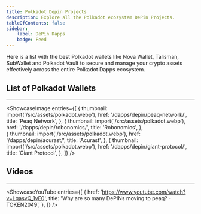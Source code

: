 ```yaml
---
title: Polkadot Depin Projects 
description: Explore all the Polkadot ecosystem DePin Projects.
tableOfContents: false
sidebar: 
    label: DePin Dapps
    badge: Feed
---
```






Here is a list with the best Polkadot wallets like Nova Wallet, Talisman, SubWallet and Polkadot Vault to secure and manage your crypto assets effectively across the entire Polkadot Dapps ecosystem.

## List of Polkadot Wallets
----------------
<ShowcaseImage
  entries={[
        {
      thumbnail: import('/src/assets/polkadot.webp'),
      href: '/dapps/depin/peaq-network/',
      title: 'Peaq Network',
    },
                     {
      thumbnail: import('/src/assets/polkadot.webp'),
      href: '/dapps/depin/robonomics/',
      title: 'Robonomics',
      },  
    {
      thumbnail: import('/src/assets/polkadot.webp'),
      href: '/dapps/depin/acurast/',
      title: 'Acurast',
      },
              {
      thumbnail: import('/src/assets/polkadot.webp'),
      href: '/dapps/depin/giant-protocol/',
      title: 'Giant Protocol',
    },
  ]}
/>

## Videos
----------------
<ShowcaseYouTube
  entries={[
    {
      href: 'https://www.youtube.com/watch?v=LqasvQ_1vE0',
      title: 'Why are so many DePINs moving to peaq? - TOKEN2049',
    },
  ]}
/>